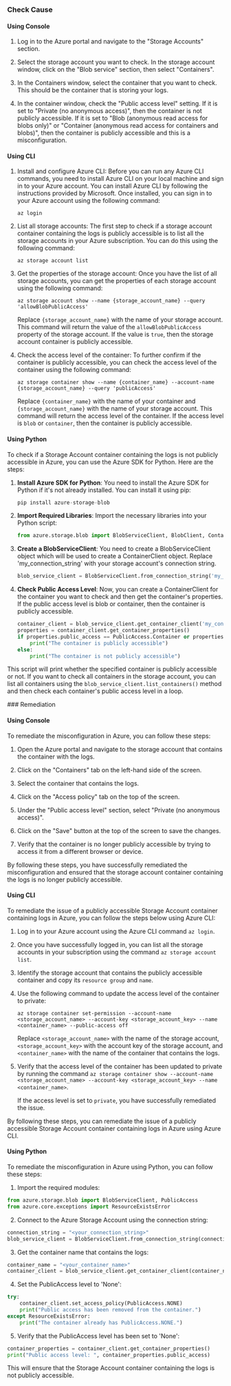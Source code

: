 

<Tabs><Tab title='Cause'>
### Check Cause

#### Using Console

1. Log in to the Azure portal and navigate to the "Storage Accounts" section. 

2. Select the storage account you want to check. In the storage account window, click on the "Blob service" section, then select "Containers".

3. In the Containers window, select the container that you want to check. This should be the container that is storing your logs.

4. In the container window, check the "Public access level" setting. If it is set to "Private (no anonymous access)", then the container is not publicly accessible. If it is set to "Blob (anonymous read access for blobs only)" or "Container (anonymous read access for containers and blobs)", then the container is publicly accessible and this is a misconfiguration.

#### Using CLI

1. Install and configure Azure CLI: Before you can run any Azure CLI commands, you need to install Azure CLI on your local machine and sign in to your Azure account. You can install Azure CLI by following the instructions provided by Microsoft. Once installed, you can sign in to your Azure account using the following command:

   ```
   az login
   ```

2. List all storage accounts: The first step to check if a storage account container containing the logs is publicly accessible is to list all the storage accounts in your Azure subscription. You can do this using the following command:

   ```
   az storage account list
   ```

3. Get the properties of the storage account: Once you have the list of all storage accounts, you can get the properties of each storage account using the following command:

   ```
   az storage account show --name {storage_account_name} --query 'allowBlobPublicAccess'
   ```

   Replace `{storage_account_name}` with the name of your storage account. This command will return the value of the `allowBlobPublicAccess` property of the storage account. If the value is `true`, then the storage account container is publicly accessible.

4. Check the access level of the container: To further confirm if the container is publicly accessible, you can check the access level of the container using the following command:

   ```
   az storage container show --name {container_name} --account-name {storage_account_name} --query 'publicAccess'
   ```

   Replace `{container_name}` with the name of your container and `{storage_account_name}` with the name of your storage account. This command will return the access level of the container. If the access level is `blob` or `container`, then the container is publicly accessible.

#### Using Python

To check if a Storage Account container containing the logs is not publicly accessible in Azure, you can use the Azure SDK for Python. Here are the steps:

1. **Install Azure SDK for Python**: You need to install the Azure SDK for Python if it's not already installed. You can install it using pip:
   ```python
   pip install azure-storage-blob
   ```
2. **Import Required Libraries**: Import the necessary libraries into your Python script:
   ```python
   from azure.storage.blob import BlobServiceClient, BlobClient, ContainerClient, PublicAccess
   ```
3. **Create a BlobServiceClient**: You need to create a BlobServiceClient object which will be used to create a ContainerClient object. Replace 'my_connection_string' with your storage account's connection string.
   ```python
   blob_service_client = BlobServiceClient.from_connection_string('my_connection_string')
   ```
4. **Check Public Access Level**: Now, you can create a ContainerClient for the container you want to check and then get the container's properties. If the public access level is blob or container, then the container is publicly accessible.
   ```python
   container_client = blob_service_client.get_container_client('my_container')
   properties = container_client.get_container_properties()
   if properties.public_access == PublicAccess.Container or properties.public_access == PublicAccess.Blob:
       print("The container is publicly accessible")
   else:
       print("The container is not publicly accessible")
   ```
This script will print whether the specified container is publicly accessible or not. If you want to check all containers in the storage account, you can list all containers using the `blob_service_client.list_containers()` method and then check each container's public access level in a loop.

</Tab>

<Tab title='Remediation'>
### Remediation

#### Using Console

To remediate the misconfiguration in Azure, you can follow these steps:

1. Open the Azure portal and navigate to the storage account that contains the container with the logs.

2. Click on the "Containers" tab on the left-hand side of the screen.

3. Select the container that contains the logs.

4. Click on the "Access policy" tab on the top of the screen.

5. Under the "Public access level" section, select "Private (no anonymous access)".

6. Click on the "Save" button at the top of the screen to save the changes.

7. Verify that the container is no longer publicly accessible by trying to access it from a different browser or device.

By following these steps, you have successfully remediated the misconfiguration and ensured that the storage account container containing the logs is no longer publicly accessible.

#### Using CLI

To remediate the issue of a publicly accessible Storage Account container containing logs in Azure, you can follow the steps below using Azure CLI:

1. Log in to your Azure account using the Azure CLI command `az login`.

2. Once you have successfully logged in, you can list all the storage accounts in your subscription using the command `az storage account list`.

3. Identify the storage account that contains the publicly accessible container and copy its `resource group` and `name`.

4. Use the following command to update the access level of the container to private: 

   `az storage container set-permission --account-name <storage_account_name> --account-key <storage_account_key> --name <container_name> --public-access off`

   Replace `<storage_account_name>` with the name of the storage account, `<storage_account_key>` with the account key of the storage account, and `<container_name>` with the name of the container that contains the logs.

5. Verify that the access level of the container has been updated to private by running the command `az storage container show --account-name <storage_account_name> --account-key <storage_account_key> --name <container_name>`.

   If the access level is set to `private`, you have successfully remediated the issue. 

By following these steps, you can remediate the issue of a publicly accessible Storage Account container containing logs in Azure using Azure CLI.

#### Using Python

To remediate the misconfiguration in Azure using Python, you can follow these steps:

1. Import the required modules:

```python
from azure.storage.blob import BlobServiceClient, PublicAccess
from azure.core.exceptions import ResourceExistsError
```

2. Connect to the Azure Storage Account using the connection string:

```python
connection_string = "<your_connection_string>"
blob_service_client = BlobServiceClient.from_connection_string(connection_string)
```

3. Get the container name that contains the logs:

```python
container_name = "<your_container_name>"
container_client = blob_service_client.get_container_client(container_name)
```

4. Set the PublicAccess level to 'None':

```python
try:
    container_client.set_access_policy(PublicAccess.NONE)
    print("Public access has been removed from the container.")
except ResourceExistsError:
    print("The container already has PublicAccess.NONE.")
```

5. Verify that the PublicAccess level has been set to 'None':

```python
container_properties = container_client.get_container_properties()
print("Public access level: ", container_properties.public_access)
```

This will ensure that the Storage Account container containing the logs is not publicly accessible.


</Tab>
</Tabs>